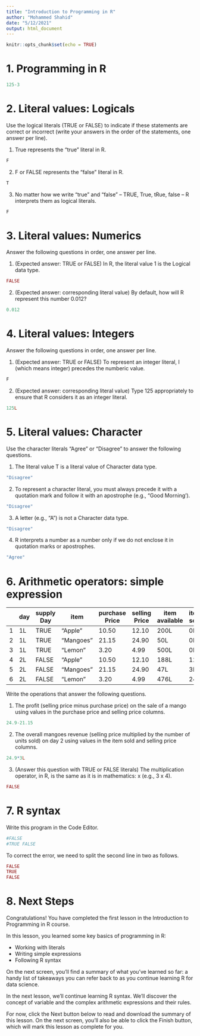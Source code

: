 ```yaml
---
title: "Introduction to Programming in R"
author: "Mohammed Shahid"
date: "5/12/2021"
output: html_document
---
```


```r
knitr::opts_chunk$set(echo = TRUE)
```
# 1. Programming in R

```r
125-3
```
# 2. Literal values: Logicals

Use the logical literals (TRUE or FALSE) to indicate if these statements are correct or incorrect (write your answers in the order of the statements, one answer per line).

1. True represents the "true" literal in R.

```r
F
```

2. F or FALSE represents the "false" literal in R.

```r
T
```

3. No matter how we write "true" and "false" – TRUE, True, tRue, false – R interprets them as logical literals.

```r
F
```
# 3. Literal values: Numerics

Answer the following questions in order, one answer per line.

1. (Expected answer: TRUE or FALSE) In R, the literal value 1 is the Logical data type.

```r
FALSE
```


2. (Expected answer: corresponding literal value) By default, how will R represent this number 0.012?

```r
0.012
```



# 4. Literal values: Integers

Answer the following questions in order, one answer per line.

1. (Expected answer: TRUE or FALSE) To represent an integer literal, I (which means integer) precedes the numberic value.

```r
F
```

2. (Expected answer: corresponding literal value) Type 125 appropriately to ensure that R considers it as an integer literal.

```r
125L
```
# 5. Literal values: Character

Use the character literals "Agree" or "Disagree" to answer the following questions.

1. The literal value T is a literal value of Character data type.

```r
"Disagree"
```


2. To represent a character literal, you must always precede it with a quotation mark and follow it with an apostrophe (e.g., "Good Morning').

```r
"Disagree"
```


3. A letter (e.g., "A") is not a Character data type.

```r
"Disagree"
```


4. R interprets a number as a number only if we do not enclose it in quotation marks or apostrophes.

```r
"Agree"
```
# 6. Arithmetic operators: simple expression

|   | day | supply Day | item      | purchase Price | selling Price | item available | item sold |
|---|-----|------------|-----------|----------------|---------------|----------------|-----------|
| 1 | 1L  | TRUE       | "Apple"   | 10.50          | 12.10         | 200L           | 0L        |
| 2 | 1L  | TRUE       | "Mangoes" | 21.15          | 24.90         | 50L            | 0L        |
| 3 | 1L  | TRUE       | "Lemon"   | 3.20           | 4.99          | 500L           | 0L        |
| 4 | 2L  | FALSE      | "Apple"   | 10.50          | 12.10         | 188L           | 12L       |
| 5 | 2L  | FALSE      | "Mangoes" | 21.15          | 24.90         | 47L            | 3L        |
| 6 | 2L  | FALSE      | "Lemon"   | 3.20           | 4.99          | 476L           | 24L       |

Write the operations that answer the following questions.

1. The profit (selling price minus purchase price) on the sale of a mango using values in the purchase price and selling price columns.

```r
24.9-21.15
```


2. The overall mangoes revenue (selling price multiplied by the number of units sold) on day 2 using values in the item sold and selling price columns.

```r
24.9*3L
```
3. (Answer this question with TRUE or FALSE literals) The multiplication operator, in R, is the same as it is in mathematics: x (e.g., 3 x 4).

```r
FALSE
```


# 7. R syntax

Write this program in the Code Editor.

```r
#FALSE
#TRUE FALSE
```

To correct the error, we need to split the second line in two as follows.

```r
FALSE
TRUE
FALSE
```
# 8. Next Steps

Congratulations! You have completed the first lesson in the Introduction to Programming in R course.

In this lesson, you learned some key basics of programming in R:

* Working with literals
* Writing simple expressions
* Following R syntax

On the next screen, you'll find a summary of what you've learned so far: a handy list of takeaways you can refer back to as you continue learning R for data science.

In the next lesson, we'll continue learning R syntax. We'll discover the concept of variable and the complex arithmetic expressions and their rules.

For now, click the Next button below to read and download the summary of this lesson. On the next screen, you'll also be able to click the Finish button, which will mark this lesson as complete for you.


